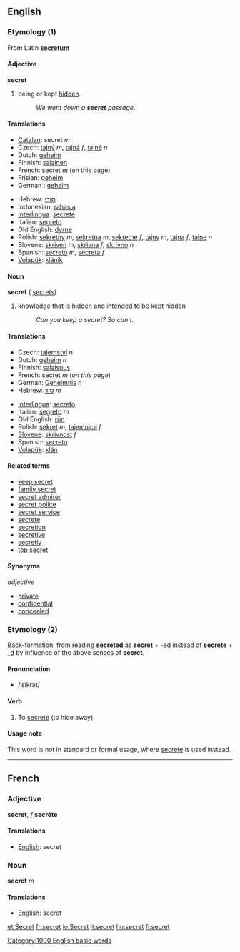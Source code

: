 ==English==

{{rank|March|whatever|reach|670|secret|showed|ancient|parts}}

===Etymology (1)===
From Latin '''[[secretum]]'''

====Adjective====
'''secret'''

#being or kept [[hidden]].
#:''We went down a '''secret''' passage''.

====Translations====
{{top}}
*[[Catalan]]: secret ''m''
*Czech: [[tajný]] ''m'', [[tajná]] ''f'', [[tajné]] ''n''
*Dutch: [[geheim]]
*Finnish: [[salainen]]
*French: secret m (on this page)
*Frisian: [[geheim]]
*German : [[geheim]]
{{mid}}
*Hebrew: [[סודי]]
*Indonesian: [[rahasia]]
*[[Interlingua]]: [[secrete]]
*Italian: [[segreto]]
*Old English: [[dyrne]]
*Polish: [[sekretny]] ''m'', [[sekretna]] ''m'', [[sekretne]] ''f'', [[tajny]] ''m'', [[tajna]] ''f'', [[tajne]] ''n''
*Slovene: [[skriven]] ''m'', [[skrivna]] ''f'', [[skrivno]] ''n''
*Spanish: [[secreto]] ''m'', [[secreta]] ''f''
*[[Volapük]]: [[klänik]]
{{bottom}}

====Noun====
'''secret'''  ({{plural}} [[secrets]])
#knowledge that is [[hidden]] and intended to be kept hidden
#:''Can you keep a secret? So can I''.

====Translations====
{{top}}
*Czech: [[tajemství]] ''n''
*Dutch: [[geheim]] ''n''
*Finnish: [[salaisuus]]
*French: secret ''m'' (''on this page'')
*German: [[Geheimnis]] ''n''
*Hebrew: [[סוד]] ''m''
{{mid}}
*[[Interlingua]]: [[secreto]]
*Italian: [[segreto]] ''m''
*Old English: [[run|rūn]]
*Polish: [[sekret]] ''m'', [[tajemnica]] ''f''
*[[Slovene]]: [[skrivnost]] ''f''
*Spanish: [[secreto]]
*[[Volapük]]: [[klän]]
{{bottom}}

====Related terms====
*[[keep secret]]
*[[family secret]]
*[[secret admirer]]
*[[secret police]]
*[[secret service]]
*[[secrete]]
*[[secretion]]
*[[secretive]]
*[[secretly]]
*[[top secret]]

====Synonyms====
''adjective''
*[[private]]
*[[confidential]]
*[[concealed]]

=== Etymology (2) ===
Back-formation, from reading '''secreted''' as '''secret''' + [[-ed]] instead of '''[[secrete]]''' + [[-d]] by influence of the above senses of '''secret'''.

==== Pronunciation ====
* /ˈsikrət/

====Verb====
{{en-infl-reg-consonant|secret||}}
# To [[secrete]] (to hide away).

==== Usage note ====
This word is not in standard or formal usage, where [[secrete]] is used instead.

----

==French==

===Adjective===
'''secret''', ''f'' '''secrète'''

====Translations====
*[[English]]: secret

===Noun===
'''secret''' ''m''

====Translations====
*[[English]]: secret

[[Category:1000 English basic words]]

[[et:Secret]]
[[fr:secret]]
[[io:Secret]]
[[it:secret]]
[[hu:secret]]
[[fi:secret]]